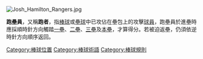 {{unreferenced|time=2020-03-30T14:53:29+00:00}}
[[File:Josh_Hamilton_Rangers.jpg|right]]
{{主條目消歧義|關於跑者的其他意思，請參見'''[[跑者|跑者]]'''。}}

'''跑壘員'''，又稱'''跑者'''，指[[棒球|棒球]]或[[壘球|壘球]]中已攻佔在壘包上的攻擊[[球員|球員]]，跑壘員於進壘時應採順時針方向觸踏[[一壘|一壘]]、[[二壘|二壘]]、[[三壘|三壘]]及[[本壘|本壘]]，才算得分。若被迫返壘，仍須依逆時針方向順序返回。

{{Baseball Positions}}
{{棒球統計}}
{{棒球小作品}}

[[Category:棒球位置|Category:棒球位置]]
[[Category:棒球術語|Category:棒球術語]]
[[Category:棒球規則|Category:棒球規則]]